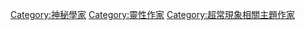 [[Category:神秘學家|Category:神秘學家]]
[[Category:靈性作家|Category:靈性作家]]
[[Category:超常現象相關主題作家|Category:超常現象相關主題作家]]